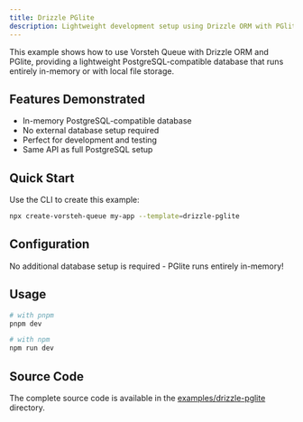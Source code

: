 ```yaml
---
title: Drizzle PGlite
description: Lightweight development setup using Drizzle ORM with PGlite for local development and testing.
---
```


This example shows how to use Vorsteh Queue with Drizzle ORM and PGlite, providing a lightweight PostgreSQL-compatible database that runs entirely in-memory or with local file storage.

## Features Demonstrated

- In-memory PostgreSQL-compatible database
- No external database setup required
- Perfect for development and testing
- Same API as full PostgreSQL setup

## Quick Start

Use the CLI to create this example:

```bash
npx create-vorsteh-queue my-app --template=drizzle-pglite
```

## Configuration

No additional database setup is required - PGlite runs entirely in-memory!

## Usage

```bash
# with pnpm
pnpm dev

# with npm
npm run dev
```

## Source Code

The complete source code is available in the [examples/drizzle-pglite](https://github.com/noxify/vorsteh-queue/tree/main/examples/drizzle-pglite) directory.
